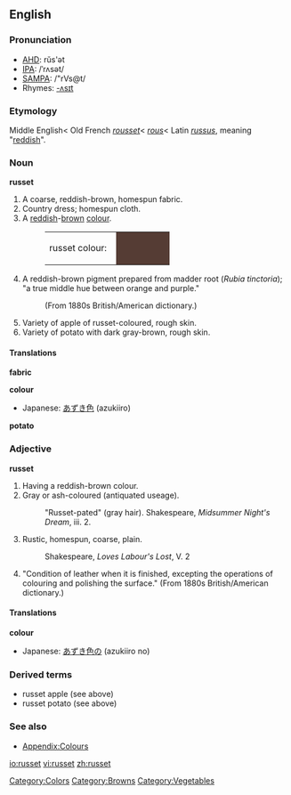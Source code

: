 ==English==

===Pronunciation===
*[[w:AHD|AHD]]: rŭs'ət
*[[w:IPA|IPA]]: /ˈrʌsət/
*[[w:SAMPA|SAMPA]]: /"rVs@t/
*Rhymes: [[Rhymes:English:-ʌsɪt|-ʌsɪt]]

===Etymology===
Middle English< Old French ''[[rousset]]''< ''[[rous]]''< Latin ''[[russus]]'', meaning "[[red]]dish".

===Noun===
'''russet'''

#A coarse, reddish-brown, homespun fabric.
#Country dress; homespun cloth. 
#A [[red]]dish-[[brown]] [[color|colour]].
#:<table><tr><td>russet colour: &nbsp;</td><td bgcolor="#553C34" width="80">&nbsp; </td></tr></table>
#A reddish-brown pigment prepared from madder root (''Rubia tinctoria''); "a true middle hue between orange and purple."
#:(From 1880s British/American dictionary.)
#Variety of apple of russet-coloured, rough skin.
#Variety of potato with dark gray-brown, rough skin.



====Translations====
'''fabric'''
{{top}}
{{mid}}
{{bottom}}

'''colour'''
{{top}}
*Japanese: [[あずき色]] (azukiiro)
{{mid}}
{{bottom}}

'''potato'''
{{top}}
{{mid}}
{{bottom}}

===Adjective===
'''russet'''
# Having a reddish-brown colour.
# Gray or ash-coloured (antiquated useage).
#:"Russet-pated" (gray hair).  Shakespeare, ''Midsummer Night's Dream'', iii. 2.
# Rustic, homespun, coarse, plain.
#:Shakespeare, ''Loves Labour's Lost'', V. 2
# "Condition of leather when it is finished, excepting the operations of colouring and polishing the surface." (From 1880s British/American dictionary.)

====Translations====
'''colour'''
{{top}}
*Japanese: [[あずき色]]の (azukiiro no)
{{mid}}
{{bottom}}

===Derived terms===
*russet apple (see above)
*russet potato (see above)

===See also===
*[[Wiktionary_Appendix:Colours|Appendix:Colours]]

[[Category:Colors]]
[[Category:Browns]]
[[Category:Vegetables]]

[[io:russet]]
[[vi:russet]]
[[zh:russet]]